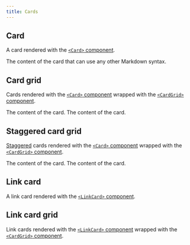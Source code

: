 ```yaml
---
title: Cards
---
```



## Card

A card rendered with the [`<Card>` component](https://starlight.astro.build/components/cards/).

<Card title="Card title">The content of the card that can use any other Markdown syntax.</Card>

## Card grid

Cards rendered with the [`<Card>` component](https://starlight.astro.build/components/cards/) wrapped with the [`<CardGrid>` component](https://starlight.astro.build/components/card-grids/).

<CardGrid>
  <Card title="Card title" icon="star">
    The content of the card.
  </Card>
  <Card title="Card title" icon="moon">
    The content of the card.
  </Card>
</CardGrid>

## Staggered card grid

[Staggered](https://starlight.astro.build/components/card-grids/#stagger-cards) cards rendered with the [`<Card>` component](https://starlight.astro.build/components/cards/) wrapped with the [`<CardGrid>` component](https://starlight.astro.build/components/card-grids/).

<CardGrid stagger>
  <Card title="Card title" icon="star">
    The content of the card.
  </Card>
  <Card title="Card title" icon="moon">
    The content of the card.
  </Card>
</CardGrid>

## Link card

A link card rendered with the [`<LinkCard>` component](https://starlight.astro.build/components/link-cards/).

<LinkCard title="Link title" description="The description of the link." href="#_" />

## Link card grid

Link cards rendered with the [`<LinkCard>` component](https://starlight.astro.build/components/link-cards/) wrapped with the [`<CardGrid>` component](https://starlight.astro.build/components/card-grids/).

<CardGrid>
  <LinkCard title="Link title" href="#_" />
  <LinkCard title="Link title" href="#_" />
</CardGrid>
